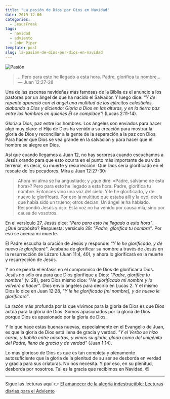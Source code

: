 ```yaml
---
title: "La pasión de Dios por Dios en Navidad"
date: 2019-12-06
categories:
  - JesusFreak
tags:
  - navidad
  - adviento
  - John Piper
template: post
slug: la-pasion-de-dios-por-dios-en-navidad
---
```


![Pasión](https://i.imgur.com/U679kb6.jpg)

> ...Pero para esto he llegado a esta hora. Padre, glorifica tu nombre... — Juan 12:27-28

Una de las escenas navideñas más famosas de la Biblia es el anuncio a los pastores por un ángel de que ha nacido el Salvador. Y luego dice: _"Y de repente apareció con el ángel una multitud de los ejércitos celestiales, alabando a Dios y diciendo: Gloria a Dios en las alturas, y en la tierra paz entre los hombres en quienes Él se complace"_! (Lucas 2:11-14).

Gloria a Dios, paz entre los hombres. Los ángeles son enviados para hacer algo muy claro: el Hijo de Dios ha venido a su creación para mostrar la gloria de Dios y reconciliar a la gente de la separación a la paz con Dios. Para hacer que Dios se vea grande en la salvación y para hacer que el hombre se alegre en Dios.

Así que cuando llegamos a Juan 12, no hay sorpresa cuando escuchamos a Jesús orando para que esto ocurra en el punto más importante de su vida terrenal, es decir, su muerte y resurrección. Que Dios sería glorificado en el rescate de los pecadores. Mira a Juan 12:27-30:

> Ahora mi alma se ha angustiado; y ¿qué diré: «Padre, sálvame de esta hora»? Pero para esto he llegado a esta hora. Padre, glorifica tu nombre. Entonces vino una voz del cielo: Y le he glorificado, y de nuevo le glorificaré. Por eso la multitud que estaba allí y la oyó, decía que había sido un trueno; otros decían: Un ángel le ha hablado. Respondió Jesús y dijo: Esta voz no ha venido por causa mía, sino por causa de vosotros.

En el versículo 27, Jesús dice: _"Pero para esto he llegado a esta hora"_. ¿Qué propósito? Respuesta: versículo 28: _"Padre, glorifica tu nombre"_. Por eso se acerca mi muerte.

El Padre escucha la oración de Jesús y responde: _"Y le he glorificado, y de nuevo le glorificaré"_. Acababa de glorificar su nombre a través de Jesús en la resurrección de Lázaro (Juan 11:4, 40), y ahora lo glorificará en la muerte y resurrección de Jesús.

Y no se pierda el énfasis en el compromiso de Dios de glorificar a Dios. Jesús no sólo ora para que Dios glorifique a Dios: _"Padre, glorifica tu nombre"_ (v. 28), pero Dios mismo dice: _"He glorificado mi nombre y lo volveré a hacer"_. Dios envió ángeles para decirlo en Lucas 2. Y el mismo Dios lo dice en Juan 12:28, _"Y le he glorificado [mi nombre], y de nuevo le glorificaré"_.

La razón más profunda por la que vivimos para la gloria de Dios es que Dios actúa para la gloria de Dios. Somos apasionados por la gloria de Dios porque Dios es apasionado por la gloria de Dios.

Y lo que hace estas buenas nuevas, especialmente en el Evangelio de Juan, es que la gloria de Dios está llena de gracia y verdad. _"Y el Verbo se hizo carne, y habitó entre nosotros, y vimos su gloria, gloria como del unigénito del Padre, lleno de gracia y de verdad"_ (Juan 1:14).

Lo más glorioso de Dios es que es tan completa y plenamente autosuficiente que la gloria de la plenitud de su ser se desborda en verdad y gracia para sus criaturas. No nos necesita. Y por eso, en su plenitud, desborda por nosotros. Tal es la gracia que recibimos en Navidad. 😌

---

Sigue las lecturas aquí 👉 [El amanecer de la alegría indestructible: Lecturas diarias para el Adviento](/el-amanecer-de-una-alegria-indestructible)
